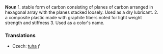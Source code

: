 '''Noun'''
1. stable form of carbon consisting of planes of carbon arranged in hexagonal array with the planes stacked loosely.  Used as a dry lubricant. 
2. a composite plastic made with graphite fibers noted for light weight strength and stiffness
3. Used as a color's name.


=== Translations ===

*Czech: [[tuha]]  ''f''